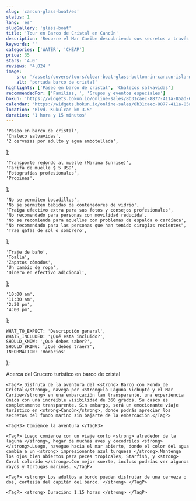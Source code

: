 ```yaml
---
slug: 'cancun-glass-boat/es'
status: 1
lang: 'es'
slugGallery: 'glass-boat'
title: 'Tour en Barco de Cristal en Cancún'
description: 'Recorre el Mar Caribe descubriendo sus secretos a través del barco de cristal en Cancún, recorriendo la laguna y el océano.'
keywords: ''
categories: ['WATER', 'CHEAP']
price: 35
stars: '4.0'
reviews: '4,024 '
image:
    src: '/assets/covers/tours/clear-boat-glass-bottom-in-cancun-isla-mujeres-and-cozumel.webp'
    alt: 'portada barco de cristal'
highlights: ['Paseo en barco de cristal', 'Chalecos salvavidas']
recommendedFor: ['Familias, ', 'Grupos y eventos especiales']
bokun: 'https://widgets.bokun.io/online-sales/8b31caec-8877-411a-85ad-682828170619/experience/670334?partialView=1'
calendar: 'https://widgets.bokun.io/online-sales/8b31caec-8877-411a-85ad-682828170619/experience-calendar/670334'
location: 'Blvd. Kukulcan km 3.5'
duration: '1 hora y 15 minutos'
---
```



    'Paseo en barco de cristal',
    'Chaleco salvavidas',
    '2 cervezas por adulto y agua embotellada',
];

    'Transporte redondo al muelle (Marina Sunrise)',
    'Tarifa de muelle $ 5 USD',
    'Fotografías profesionales',
    'Propinas',
];

    'No se permiten bocadillos',
    'No se permiten bebidas de contenedores de vidrio',
    'Traiga efectivo extra para sus fotos y consejos profesionales',
    'No recomendado para personas con movilidad reducida',
    'No se recomienda para aquellos con problemas de espalda o cardíaca',
    "No recomendado para las personas que han tenido cirugías recientes",
    'Trae gafas de sol o sombrero',
];

    'Traje de baño',
    'Toalla',
    'Zapatos cómodos',
    'Un cambio de ropa',
    'Dinero en efectivo adicional',
];

    '10:00 am',
    '11:30 am',
    '2:30 pm',
    '4:00 pm',
];

    WHAT_TO_EXPECT: 'Descripción general',
    WHATS_INCLUDED: '¿Qué esta incluido?',
    SHOULD_KNOW: '¿Qué debes saber?',
    SHOULD_BRING: '¿Qué debes traer?',
    INFORMATION: 'Horarios'
};

<AdditionalInfo information={information} i18n={titles} />

<Accordion client:visible title={titles.WHAT_TO_EXPECT} idHash="whatToExpect">
    <TagH2>Acerca del Crucero turístico en barco de cristal</TagH2>

    <TagP> Disfruta de la aventura del <strong> Barco con Fondo de Cristal</strong>, navega por <strong>la Laguna Nichupté y el Mar Caribe</strong> en una embarcación tan transparente, una experiencia única con una increíble visibilidad de 360 ​​grados. Su casco es completamente transparente. Sin embargo, será un emocionante viaje turístico en <strong>Cancún</strong>, donde podrás apreciar los secretos del fondo marino sin bajarte de la embarcación.</TagP>

    <TagH3> Comience la aventura </TagH3>

    <TagP> Luego comience con un viaje corto <strong> alrededor de la laguna </strong>, hogar de muchas aves y cocodrilos <strong> </strong>.Luego, navegue hacia el mar abierto, donde el color del agua cambia a un <strong> impresionante azul turquesa </strong>.Mantenga los ojos bien abiertos para peces tropicales, Starfish, y <strong> Coral colorido </strong>.Con mejor suerte, incluso podrías ver algunos rayos y tortugas marinas. </TagP>

    <TagP> <strong> Los adultos a bordo pueden disfrutar de una cerveza o dos, cortesía del capitán del barco. </strong> </TagP>

    <TagP> <strong> Duración: 1.15 horas </strong> </TagP>
</Accordion>

<Accordion client:visible title={titles.WHATS_INCLUDED} idHash="whatsIncluded">
    <Inclusions includes={includes} notIncludes={notIncludes} />
</Accordion>

<Accordion client:visible title={titles.SHOULD_KNOW} idHash="whatYouShouldKnow">
    <ShouldKnow shouldKnow={shouldKnow} />
</Accordion>

<Accordion client:visible title={titles.SHOULD_BRING} idHash="whatYouShouldBring">
    <ShouldBring shouldBring={shouldBring} />
</Accordion>